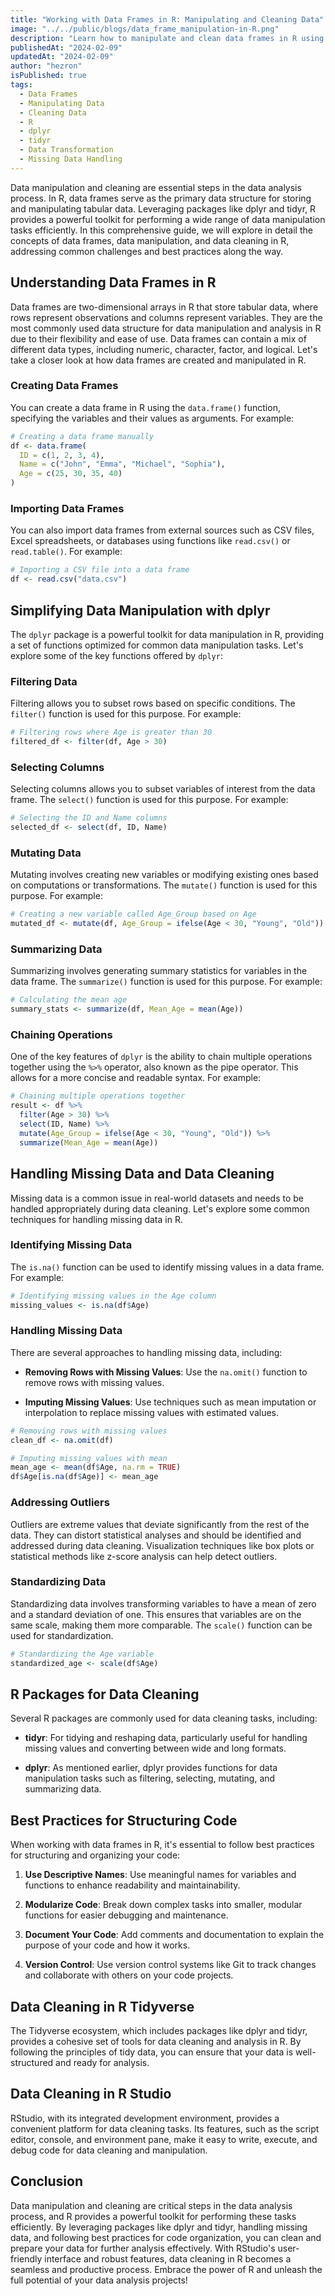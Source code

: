 ```yaml
---
title: "Working with Data Frames in R: Manipulating and Cleaning Data"
image: "../../public/blogs/data_frame_manipulation-in-R.png"
description: "Learn how to manipulate and clean data frames in R using packages like dplyr and tidyr. Explore common data manipulation operations, handle missing data, and discover best practices for structuring code. This comprehensive guide covers the data cleaning process in R, essential R packages, functions for handling dirty data, and tips for efficient data cleaning in RStudio."
publishedAt: "2024-02-09"
updatedAt: "2024-02-09"
author: "hezron"
isPublished: true
tags:
  - Data Frames
  - Manipulating Data
  - Cleaning Data
  - R
  - dplyr
  - tidyr
  - Data Transformation
  - Missing Data Handling
---
```



Data manipulation and cleaning are essential steps in the data analysis process. In R, data frames serve as the primary data structure for storing and manipulating tabular data. Leveraging packages like dplyr and tidyr, R provides a powerful toolkit for performing a wide range of data manipulation tasks efficiently. In this comprehensive guide, we will explore in detail the concepts of data frames, data manipulation, and data cleaning in R, addressing common challenges and best practices along the way.

## Understanding Data Frames in R

Data frames are two-dimensional arrays in R that store tabular data, where rows represent observations and columns represent variables. They are the most commonly used data structure for data manipulation and analysis in R due to their flexibility and ease of use. Data frames can contain a mix of different data types, including numeric, character, factor, and logical. Let's take a closer look at how data frames are created and manipulated in R.

### Creating Data Frames

You can create a data frame in R using the `data.frame()` function, specifying the variables and their values as arguments. For example:

```R
# Creating a data frame manually
df <- data.frame(
  ID = c(1, 2, 3, 4),
  Name = c("John", "Emma", "Michael", "Sophia"),
  Age = c(25, 30, 35, 40)
)
```

### Importing Data Frames

You can also import data frames from external sources such as CSV files, Excel spreadsheets, or databases using functions like `read.csv()` or `read.table()`. For example:

```R
# Importing a CSV file into a data frame
df <- read.csv("data.csv")
```

## Simplifying Data Manipulation with dplyr

The `dplyr` package is a powerful toolkit for data manipulation in R, providing a set of functions optimized for common data manipulation tasks. Let's explore some of the key functions offered by `dplyr`:

### Filtering Data

Filtering allows you to subset rows based on specific conditions. The `filter()` function is used for this purpose. For example:

```R
# Filtering rows where Age is greater than 30
filtered_df <- filter(df, Age > 30)
```

### Selecting Columns

Selecting columns allows you to subset variables of interest from the data frame. The `select()` function is used for this purpose. For example:

```R
# Selecting the ID and Name columns
selected_df <- select(df, ID, Name)
```

### Mutating Data

Mutating involves creating new variables or modifying existing ones based on computations or transformations. The `mutate()` function is used for this purpose. For example:

```R
# Creating a new variable called Age_Group based on Age
mutated_df <- mutate(df, Age_Group = ifelse(Age < 30, "Young", "Old"))
```

### Summarizing Data

Summarizing involves generating summary statistics for variables in the data frame. The `summarize()` function is used for this purpose. For example:

```R
# Calculating the mean age
summary_stats <- summarize(df, Mean_Age = mean(Age))
```

### Chaining Operations

One of the key features of `dplyr` is the ability to chain multiple operations together using the `%>%` operator, also known as the pipe operator. This allows for a more concise and readable syntax. For example:

```R
# Chaining multiple operations together
result <- df %>%
  filter(Age > 30) %>%
  select(ID, Name) %>%
  mutate(Age_Group = ifelse(Age < 30, "Young", "Old")) %>%
  summarize(Mean_Age = mean(Age))
```

## Handling Missing Data and Data Cleaning

Missing data is a common issue in real-world datasets and needs to be handled appropriately during data cleaning. Let's explore some common techniques for handling missing data in R.

### Identifying Missing Data

The `is.na()` function can be used to identify missing values in a data frame. For example:

```R
# Identifying missing values in the Age column
missing_values <- is.na(df$Age)
```

### Handling Missing Data

There are several approaches to handling missing data, including:

- **Removing Rows with Missing Values**: Use the `na.omit()` function to remove rows with missing values.

- **Imputing Missing Values**: Use techniques such as mean imputation or interpolation to replace missing values with estimated values.

```R
# Removing rows with missing values
clean_df <- na.omit(df)

# Imputing missing values with mean
mean_age <- mean(df$Age, na.rm = TRUE)
df$Age[is.na(df$Age)] <- mean_age
```

### Addressing Outliers

Outliers are extreme values that deviate significantly from the rest of the data. They can distort statistical analyses and should be identified and addressed during data cleaning. Visualization techniques like box plots or statistical methods like z-score analysis can help detect outliers.

### Standardizing Data

Standardizing data involves transforming variables to have a mean of zero and a standard deviation of one. This ensures that variables are on the same scale, making them more comparable. The `scale()` function can be used for standardization.

```R
# Standardizing the Age variable
standardized_age <- scale(df$Age)
```

## R Packages for Data Cleaning

Several R packages are commonly used for data cleaning tasks, including:

- **tidyr**: For tidying and reshaping data, particularly useful for handling missing values and converting between wide and long formats.

- **dplyr**: As mentioned earlier, dplyr provides functions for data manipulation tasks such as filtering, selecting, mutating, and summarizing data.

## Best Practices for Structuring Code

When working with data frames in R, it's essential to follow best practices for structuring and organizing your code:

1. **Use Descriptive Names**: Use meaningful names for variables and functions to enhance readability and maintainability.

2. **Modularize Code**: Break down complex tasks into smaller, modular functions for easier debugging and maintenance.

3. **Document Your Code**: Add comments and documentation to explain the purpose of your code and how it works.

4. **Version Control**: Use version control systems like Git to track changes and collaborate with others on your code projects.

## Data Cleaning in R Tidyverse

The Tidyverse ecosystem, which includes packages like dplyr and tidyr, provides a cohesive set of tools for data cleaning and analysis in R. By following the principles of tidy data, you can ensure that your data is well-structured and ready for analysis.

## Data Cleaning in R Studio

RStudio, with its integrated development environment, provides a convenient platform for data cleaning tasks. Its features, such as the script editor, console, and environment pane, make it easy to write, execute, and debug code for data cleaning and manipulation.

## Conclusion

Data manipulation and cleaning are critical steps in the data analysis process, and R provides a powerful toolkit for performing these tasks efficiently. By leveraging packages like dplyr and tidyr, handling missing data, and following best practices for code organization, you can clean and prepare your data for further analysis effectively. With RStudio's user-friendly interface and robust features, data cleaning in R becomes a seamless and productive process. Embrace the power of R and unleash the full potential of your data analysis projects!
